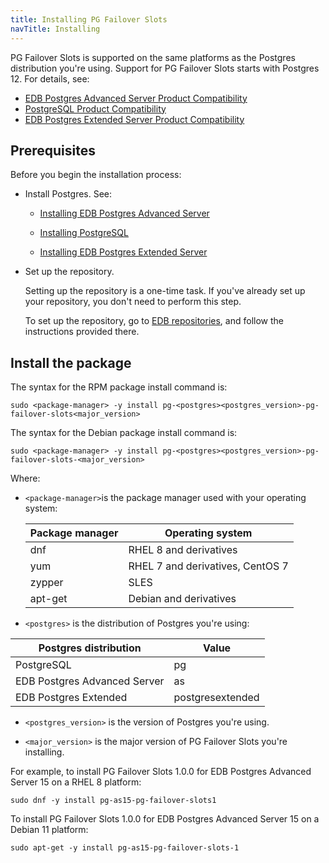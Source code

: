 ```yaml
---
title: Installing PG Failover Slots 
navTitle: Installing
---
```


PG Failover Slots is supported on the same platforms as the Postgres distribution you're using. Support for PG Failover Slots starts with Postgres 12. For details, see:

- [EDB Postgres Advanced Server Product Compatibility](https://www.enterprisedb.com/platform-compatibility#epas)
- [PostgreSQL Product Compatibility](https://www.enterprisedb.com/resources/platform-compatibility#pg)
- [EDB Postgres Extended Server Product Compatibility](https://www.enterprisedb.com/resources/platform-compatibility#epas_extended)

## Prerequisites

Before you begin the installation process:

- Install Postgres. See:
  - [Installing EDB Postgres Advanced Server](/epas/latest/installing/)

  - [Installing PostgreSQL](https://www.postgresql.org/download/) 

  - [Installing EDB Postgres Extended Server](/pge/latest/installing/)

- Set up the repository.

  Setting up the repository is a one-time task. If you've already set up your repository, you don't need to perform this step.

  To set up the repository, go to [EDB repositories](https://www.enterprisedb.com/repos-downloads), and follow the instructions provided there.

## Install the package

The syntax for the RPM package install command is:

```shell
sudo <package-manager> -y install pg-<postgres><postgres_version>-pg-failover-slots<major_version>
```

The syntax for the Debian package install command is:

```shell
sudo <package-manager> -y install pg-<postgres><postgres_version>-pg-failover-slots-<major_version>
```

Where: 
- `<package-manager>`is the package manager used with your operating system:

  | Package manager |             Operating system     |
  | --------------- | -------------------------------- |
  | dnf             | RHEL 8 and derivatives           |
  | yum             | RHEL 7 and derivatives, CentOS 7 |
  | zypper          | SLES                             |
  | apt-get         | Debian and derivatives           |

- `<postgres>` is the distribution of Postgres you're using:

 |    Postgres distribution     |   Value    |
 | ---------------------------- | ---------- |
 | PostgreSQL                   | pg         |
 | EDB Postgres Advanced Server | as         |
 | EDB Postgres Extended        | postgresextended |

- `<postgres_version>` is the version of Postgres you're using.

- `<major_version>` is the major version of PG Failover Slots you're installing. 

For example, to install PG Failover Slots 1.0.0 for EDB Postgres Advanced Server 15 on a RHEL 8 platform:

```shell
sudo dnf -y install pg-as15-pg-failover-slots1
```

To install PG Failover Slots 1.0.0 for EDB Postgres Advanced Server 15 on a Debian 11 platform:

```shell
sudo apt-get -y install pg-as15-pg-failover-slots-1
```

